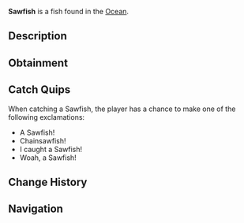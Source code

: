 {{FishInfobox
|image          = Sawfish.png
|rarity         = Legendary
|sea            = First Sea
|location       = [[Ocean]]
|sublocation    = 
|sources        = Fishing Rod
|radar_location = 
|xp             = 900
|weather        = Foggy
|time           = Night
|season         = Autumn
|bait           = Fish Head
|base_weight    = 600
|base_value     = 1500
|weight_range   = 200
|base_chance    = 0.7
|base_resil     = 10
}}
'''Sawfish''' is a {{Rarity|Legendary}} fish found in the [[Ocean]].

== Description ==
{{Description|The Sawfish is a large, unique fish with a long, flattened snout that is lined with sharp teeth, resembling a saw. They are found all across the ocean mostly during the night.|Bestiary Entry}}

== Obtainment ==
{{Description|found all around the ocean during the night.|Bestiary Hint}}
{{Fish Availability|
Ancient Isle/Algae Hunt
Atlantis/Surrounding Ocean
Forsaken Shores/Algae Hunt
Lovestorm/Normal
Lovestorm/Supercharged
Lucky Event/Blarney McBreeze
Lucky Event/O'Mango Goldgrin
Lucky Event/Plumrick O'Luck
Lucky Event/Rowdy McCharm
Lucky Event/Sunny O'Coin
Megalodon Hunt/Eclipse and Weekend
Megalodon Hunt/Normal
Mushgrove Swamp/Algae Hunt
Northern Summit/Surrounding Ocean
Ocean
Ocean/Deep Ocean
Ocean/Harvesters Spike
Orca Migration/Ancient
Orca Migration/Normal
Snowcap Island/Algae Hunt
Whale Migration/Moby
Whale Migration/Normal
|top_rods      = 
Leviathan's Fang Rod\30471.96\155792.55;
Free Spirit Rod\26119.63\140959.74;
Trident Rod\25544.59\137856.43;
Ethereal Prism Rod\20936.05\94113.71;
No-Life Rod\20628.76\106469.35;
Resourceful Rod\16779.55\73401.81;
Fortune Rod\12771.12\64207.62;
Destiny Rod\16629.14\78524.91;
Rod Of The Eternal King\15983.88\75075.86;
Poseidon Rod\16264.91\82619.62;
Rod Of The Exalted One\16635.39\75972.65;
Seraphic Rod\20270.15\93812.3;
Rod Of The Forgotten Fang\18896.37\87999.44;
Challenger's Rod\18357.72\88877.45;
Rod Of The Depths\17658.93\79064.69;
Verdant Shear Rod\16975.82\80467.11;
Zeus Rod\16598.61\81252.26;
Blazebringer Rod\16474.28\77599.95;
Depthseeker Rod\15718.92\75672.76;
Avalanche Rod\13523.5\67329.95;
Volcanic Rod\12931.3\64146.52;
Steady Rod\4324.61\22207.16
|recommended   = Trident Rod
}}

== Catch Quips ==
When catching a Sawfish, the player has a chance to make one of the following exclamations:
* A Sawfish!
* Chainsawfish!
* I caught a Sawfish!
* Woah, a Sawfish!

== Change History ==
{{Change History|{{subst:Current Version}}}}

== Navigation ==
{{Fish Navbox|Ocean}}